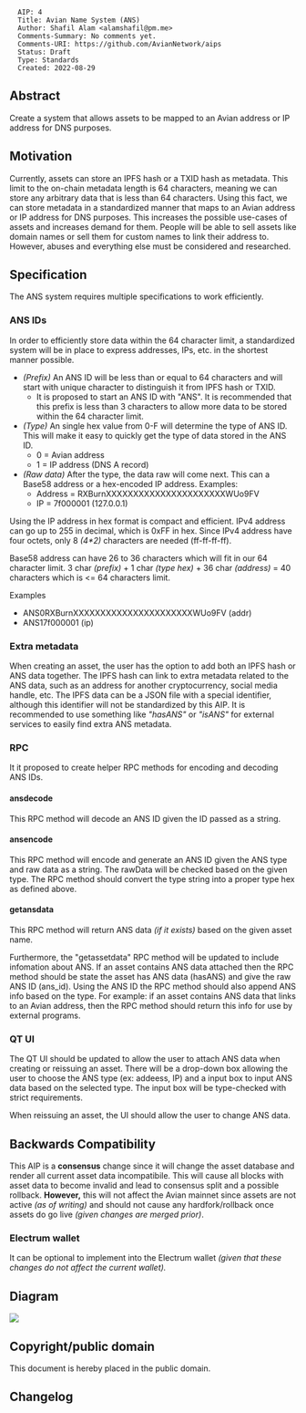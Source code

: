 <pre>
  AIP: 4
  Title: Avian Name System (ANS)
  Author: Shafil Alam <alamshafil@pm.me>
  Comments-Summary: No comments yet.
  Comments-URI: https://github.com/AvianNetwork/aips
  Status: Draft
  Type: Standards
  Created: 2022-08-29
</pre>

==Abstract==
Create a system that allows assets to be mapped to an Avian address or IP address for DNS purposes.

==Motivation==
Currently, assets can store an IPFS hash or a TXID hash as metadata. This limit to the on-chain metadata length is 64 characters, 
meaning we can store any arbitrary data that is less than 64 characters. Using this fact, we can store metadata in a standardized manner that maps to an Avian address 
or IP address for DNS purposes. This increases the possible use-cases of assets and increases demand for them. People will be able to sell assets like domain names or 
sell them for custom names to link their address to. However, abuses and everything else must be considered and researched.

==Specification==
The ANS system requires multiple specifications to work efficiently.

===ANS IDs===
In order to efficiently store data within the 64 character limit, a standardized system will be in place to express addresses, IPs, etc. in the shortest manner possible.

* ''(Prefix)'' An ANS ID will be less than or equal to 64 characters and will start with unique character to distinguish it from IPFS hash or TXID. 
** It is proposed to start an ANS ID with "ANS". It is recommended that this prefix is less than 3 characters to allow more data to be stored within the 64 character limit.
* ''(Type)'' An single hex value from 0-F will determine the type of ANS ID. This will make it easy to quickly get the type of data stored in the ANS ID.
** 0 = Avian address
** 1 = IP address (DNS A record)
* ''(Raw data)'' After the type, the data raw will come next. This can a Base58 address or a hex-encoded IP address. Examples:
** Address = RXBurnXXXXXXXXXXXXXXXXXXXXXXWUo9FV
** IP = 7f000001 (127.0.0.1)

Using the IP address in hex format is compact and efficient. IPv4 address can go up to 255 in decimal, which is 0xFF in hex. Since IPv4 address have four octets, only 8 ''(4*2)'' characters are needed (ff-ff-ff-ff).

Base58 address can have 26 to 36 characters which will fit in our 64 character limit. 3 char ''(prefix)'' + 1 char ''(type hex)'' + 36 char ''(address)'' = 40 characters which is <= 64 characters limit.

Examples
* ANS0RXBurnXXXXXXXXXXXXXXXXXXXXXXWUo9FV (addr)
* ANS17f000001 (ip)

===Extra metadata===
When creating an asset, the user has the option to add both an IPFS hash or ANS data together. 
The IPFS hash can link to extra metadata related to the ANS data, such as an address for another cryptocurrency, social media handle, etc.
The IPFS data can be a JSON file with a special identifier, although this identifier will not be standardized by this AIP. 
It is recommended to use something like ''"hasANS"'' or ''"isANS"'' for external services to easily find extra ANS metadata.

===RPC===
It it proposed to create helper RPC methods for encoding and decoding ANS IDs.

====ansdecode====
This RPC method will decode an ANS ID given the ID passed as a string.

====ansencode====
This RPC method will encode and generate an ANS ID given the ANS type and raw data as a string.
The rawData will be checked based on the given type. The RPC method should convert the type string into a proper type hex as defined above.

====getansdata====
This RPC method will return ANS data ''(if it exists)'' based on the given asset name.

Furthermore, the "getassetdata" RPC method will be updated to include infomation about ANS. If an asset contains ANS data attached then the RPC method should be state the
asset has ANS data (hasANS) and give the raw ANS ID (ans_id). Using the ANS ID the RPC method should also append ANS info based on the type. 
For example: if an asset contains ANS data that links to an Avian address, then the RPC method should return this info for use by external programs.

===QT UI===
The QT UI should be updated to allow the user to attach ANS data when creating or reissuing an asset. 
There will be a drop-down box allowing the user to choose the ANS type (ex: addeess, IP) and a input box to input ANS data based on the selected type.
The input box will be type-checked with strict requirements.

When reissuing an asset, the UI should allow the user to change ANS data.

==Backwards Compatibility==

This AIP is a '''consensus''' change since it will change the asset database and render all current asset data incompatibile. 
This will cause all blocks with asset data to become invalid and lead to consensus split and a possible rollback.
'''However,''' this will not affect the Avian mainnet since assets are not active ''(as of writing)'' and should not cause any hardfork/rollback once assets do go live ''(given changes are merged prior)''. 

===Electrum wallet===
It can be optional to implement into the Electrum wallet ''(given that these changes do not affect the current wallet).''

==Diagram==
<img src=aip-0004/ANS.png></img>

==Copyright/public domain==
This document is hereby placed in the public domain. 

==Changelog==

